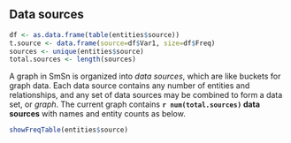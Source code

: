 ## Data sources

```r
df <- as.data.frame(table(entities$source))
t.source <- data.frame(source=df$Var1, size=df$Freq)
sources <- unique(entities$source)
total.sources <- length(sources)
```

A graph in SmSn is organized into *data sources*, which are like buckets for graph data.
Each data source contains any number of entities and relationships, and any set of data sources may be combined to form a data set, or *graph*.
The current graph contains **`r num(total.sources)` data sources** with names and entity counts as below.

```r
showFreqTable(entities$source)
```
